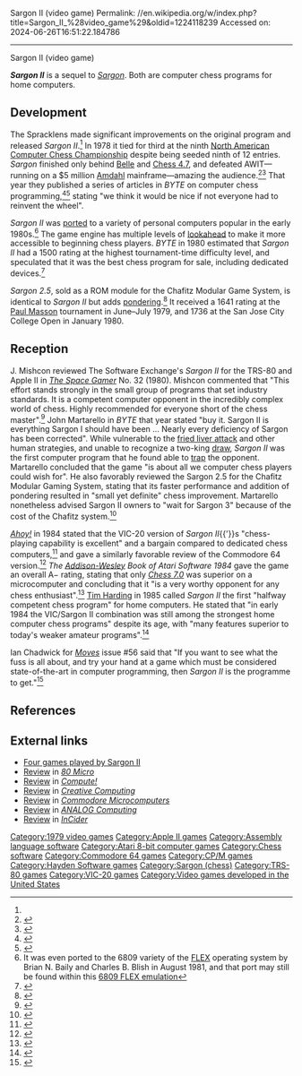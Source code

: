 Sargon II (video game)
Permalink: //en.wikipedia.org/w/index.php?title=Sargon_II_%28video_game%29&oldid=1224118239
Accessed on: 2024-06-26T16:51:22.184786



------
Sargon II (video game)
{{short description|1979 video game}}
{{Infobox video game
| title = Sargon II
| image = Sargon_II_Chess.jpg
| caption = VIC-20 cover art
| developer = Dan Spracklen, Kathe Spracklen
| publisher = [[Hayden Software]], [[Spinnaker Software]], [[Commodore International]]
| series = Sargon
| engine = 
| platforms = [[Apple II]], [[Atari 8-bit]], [[CP/M]], [[Commodore 64]], [[TRS-80]], [[VIC-20]]
| released = 1979
| genre = [[Strategy video game|Strategy]]
| modes = 
}}

'''''Sargon II''''' is a sequel to ''[[Sargon (chess)|Sargon]]''. Both are computer chess programs for home computers.

==Development==
The Spracklens made significant improvements on the original program and released ''Sargon II''.<ref name='CHM Interview'/> In 1978 it tied for third at the ninth [[North American Computer Chess Championship]] despite being seeded ninth of 12 entries. ''Sargon'' finished only behind [[Belle (chess machine)|Belle]] and [[Chess (Northwestern University)|Chess 4.7]], and defeated AWIT—running on a $5 million [[Amdahl Corporation|Amdahl]] mainframe—amazing the audience.<ref name="mj19781210">{{cite news | url=https://news.google.com/newspapers?id=xFoaAAAAIBAJ&pg=1667%2C6712093 | title=Tiny Computer Sends Chess Foe Down Tube | work=Milwaukee Journal | date=1978-12-10 | agency=Washington Post Service | accessdate=21 January 2015 | pages=Discover 1}}</ref>{{r|harding1985}}<ref name='CHM Interview'>
{{cite news
  | last = Hendrie
  | first = Gardner
  | title = Oral History of Kathe and Dan Spracklen
  | publisher = Computer History Museum
  | date = 2005-03-02
  | url = http://archive.computerhistory.org/projects/chess/related_materials/oral-history/spacklen.oral_history.2005.102630821/spracklen.oral_history_transcript.2005.102630821.pdf
  | accessdate = 2007-02-11 }}
</ref> That year they published a series of articles in ''BYTE'' on computer chess programming,<ref name="spracklen197810">{{cite news | url=https://archive.org/stream/byte-magazine-1978-10/1978_10_BYTE_03-10_Chess_for_the_Microcomputer#page/n87/mode/2up | title=First Steps in Computer Chess Programming | work=BYTE | date=October 1978 | accessdate=17 October 2013 | author=Spracklen, Kathy and Dan | pages=86}}</ref><ref name="spracklen197811">{{cite news | url=https://archive.org/stream/byte-magazine-1978-11/1978_11_BYTE_03-11_The_Sky_is_the_Limit#page/n17/mode/2up | title=An Exchange Evaluator for Computer Chess | work=BYTE | date=November 1978 | accessdate=17 October 2013 | author=Spracklen, Dan and Kathy | pages=16}}</ref> stating "we think it would be nice if not everyone had to reinvent the wheel".{{r|mj19781210}}

''Sargon II'' was [[porting|ported]] to a variety of personal computers popular in the early 1980s.<ref name = '6809 Flex'>It was even ported to the 6809 variety of the [[FLEX (operating system)|FLEX]] operating system by Brian N. Baily and Charles B. Blish in August 1981, and that port may still be found within this [http://www.blackbeltsystems.com/flexem.html 6809 FLEX emulation]</ref> The game engine has multiple levels of [[Combinatorial search#Lookahead|lookahead]] to make it more accessible to beginning chess players. ''BYTE'' in 1980 estimated that ''Sargon II'' had a 1500 rating at the highest tournament-time difficulty level, and speculated that it was the best chess program for sale, including dedicated devices.<ref name="martellaro198012">{{cite news | url=https://archive.org/stream/byte-magazine-1980-12/1980_12_BYTE_05-12_Adventure#page/n115/mode/2up | title=Sargon II / An Improved Chess-Playing Program for the Apple II | work=BYTE | date=December 1980 | accessdate=18 October 2013 | author=Martellaro, John | pages=114}}</ref>

''Sargon 2.5'', sold as a ROM module for the Chafitz Modular Game System, is identical to ''Sargon II'' but adds [[Permanent brain|pondering]].<ref name="martellaro198101">{{cite news | url=https://archive.org/stream/byte-magazine-1981-01/1981_01_BYTE_06-01_Hand-held_Computers#page/n209/mode/2up | title=The Newest Sargon - 2.5 | work=BYTE | date=January 1981 | accessdate=18 October 2013 | author=Martellaro, John | pages=208–212}}</ref> It received a 1641 rating at the [[Paul Masson]] tournament in June–July 1979, and 1736 at the San Jose City College Open in January 1980.{{r|harding1985}}

==Reception==
J. Mishcon reviewed The Software Exchange's ''Sargon II'' for the TRS-80 and Apple II in ''[[The Space Gamer]]'' No. 32 (1980). Mishcon commented that "This effort stands strongly in the small group of programs that set industry standards. It is a competent computer opponent in the incredibly complex world of chess. Highly recommended for everyone short of the chess master".<ref name="SG">{{cite journal|last=Mishcon|first=J. |date=October 1980 |title=Capsule Reviews|journal=[[The Space Gamer]]|publisher=[[Steve Jackson Games]]|issue=32|pages=28}}</ref> John Martarello in ''BYTE'' that year stated "buy it. Sargon II is everything Sargon I should have been ... Nearly every deficiency of Sargon has been corrected". While vulnerable to the [[fried liver attack]] and other human strategies, and unable to recognize a two-king [[draw (chess)|draw]], ''Sargon II'' was the first computer program that he found able to [[trap (chess)|trap]] the opponent. Martarello concluded that the game "is about all we computer chess players could wish for".{{r|martellaro198012}} He also favorably reviewed the Sargon 2.5 for the Chafitz Modular Gaming System, stating that its faster performance and addition of pondering resulted in "small yet definite" chess improvement. Martarello nonetheless advised Sargon II owners to "wait for Sargon 3" because of the cost of the Chafitz system.<ref name="martellaro198101">{{cite news | url=https://archive.org/stream/byte-magazine-1981-01/1981_01_BYTE_06-01_Hand-held_Computers#page/n209/mode/2up | title=The Newest Sargon - 2.5 | work=BYTE | date=January 1981 | accessdate=18 October 2013 | author=Martellaro, John | pages=208–212}}</ref>

''[[Ahoy!]]'' in 1984 stated that the VIC-20 version of ''Sargon II''{{'}}s "chess-playing capability is excellent" and a bargain compared to dedicated chess computers,<ref name="salm198403">{{cite news | url=https://archive.org/stream/Ahoy_Issue_03_1984-03_Ion_International_US#page/n47/mode/2up | title=VIC Game Buyer's Guide | work=Ahoy! | date=March 1984 | accessdate=27 June 2014 | author=Salm, Walter | pages=49}}</ref> and gave a similarly favorable review of the Commodore 64 version.<ref name="herring198409">{{cite news | url=https://archive.org/stream/Ahoy_Issue_09_1984-09_Ion_International_US#page/n37/mode/2up | title=Sargon II | work=Ahoy! | date=September 1984 | accessdate=27 June 2014 | author=Herring, Richard | pages=39–40}}</ref> ''The [[Addison-Wesley]] Book of Atari Software 1984'' gave the game an overall A− rating, stating that only ''[[Chess 7.0]]'' was superior on a microcomputer and concluding that it "is a very worthy opponent for any chess enthusiast".<ref name="aw1984">{{cite book | url=https://archive.org/stream/Atari_Software_1984#page/n39/mode/2up | title=The Addison-Wesley Book of Atari Software | publisher=Addison-Wesley | year=1984 | pages=40 | isbn=0-201-16454-X |editor1=Stanton, Jeffrey |editor2=Wells, Robert P. |editor3=Rochowansky, Sandra |editor4=Mellid, Michael }}</ref> [[Tim Harding (chess player)|Tim Harding]] in 1985 called ''Sargon II'' the first "halfway competent chess program" for home computers. He stated that "in early 1984 the VIC/Sargon II combination was still among the strongest home computer chess programs" despite its age, with "many features superior to today's weaker amateur programs".<ref name="harding1985">{{cite book | authorlink=Tim Harding (chess player) | url=https://books.google.com/books?id=pECeBQAAQBAJ&pg=PA24 | title=The New Chess Computer Book | publisher=Pergamon Press | author=Harding, T. D. | year=1985 | edition=2nd | pages=24,25,155,164 | isbn=9781483140322 |editor1=Price, Jill |editor2=Levy, David N. L. | series=Pergamon Chess Series}}</ref>

Ian Chadwick for ''[[Moves (magazine)|Moves]]'' issue #56 said that "If you want to see what the fuss is all about, and try your hand at a game which must be considered state-of-the-art in computer programming, then ''Sargon II'' is the programme to get."<ref>{{cite web|url=https://strategyandtacticspress.com/library-files/Moves%20Issue56.pdf|title=Moves. Issue 56|publisher=Strategy and Tactics Press|page=29}}</ref>

==References==
{{reflist}}

==External links==
*[https://web.archive.org/web/20041022182730/http://www.chessbase.com/games/2003/sargon1.htm Four games played by Sargon II]
*[https://archive.org/details/80_Microcomputing_Issue_24_1981-12_1001001_US/page/n79/mode/2up Review] in ''[[80 Micro]]''
*[https://archive.org/details/1982-10-compute-magazine/page/n135/mode/2up Review] in ''[[Compute!]]''
*[https://archive.org/details/CreativeComputingbetterScan198302/page/n113/mode/2up Review] in ''[[Creative Computing (magazine)|Creative Computing]]''
*[https://archive.org/details/Commodore_MicroComputer_Issue_42_1986_Jul_Aug/page/n37/mode/2up Review] in ''[[Commodore Microcomputers]]''
*[https://archive.org/details/analog-computing-magazine-35/page/n19/mode/2up Review] in ''[[ANALOG Computing]]''
*[https://archive.org/details/InCider198305/page/n187/mode/2up Review] in ''[[InCider]]''

{{Sargon series}}

{{DEFAULTSORT:Sargon 02}}
[[Category:1979 video games]]
[[Category:Apple II games]]
[[Category:Assembly language software]]
[[Category:Atari 8-bit computer games]]
[[Category:Chess software]]
[[Category:Commodore 64 games]]
[[Category:CP/M games]]
[[Category:Hayden Software games]]
[[Category:Sargon (chess)]]
[[Category:TRS-80 games]]
[[Category:VIC-20 games]]
[[Category:Video games developed in the United States]]